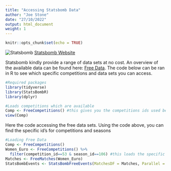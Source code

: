 ```yaml
---
title: "Accessing Statsbomb Data"
author: "Joe Stone"
date: "27/10/2022"
output: html_document
weight: 1
---
```


```r
knitr::opts_chunk$set(echo = TRUE)
```

![Statsbomb](/en/images/Statsbomb_Logo.jpeg?classes=shadow&width=50pc)
[Statsbomb Website](https://statsbomb.com)

Statsbomb kindly provide a range of data sets at no cost. An overview of the available data can be found here: [Free Data](https://statsbomb.com/what-we-do/hub/free-data/). The code below can be ran in R to see which specific competitions and data sets you can access. 

```r
#Required packages
library(tidyverse)
library(StatsBombR)
library(dplyr)
```

```r
#Loads competitions which are available
Comp <- FreeCompetitions() #this gives you the competitions ids used below
view(Comp)
```

Here the code accessing the free data sets. Using the code above, you can find the specific id's for competitions and seasons
```r
#Loading Free Data
Comp <- FreeCompetitions()
Women_Euro <- FreeCompetitions() %>% 
  filter(competition_id==53 & season_id==106) #this loads the specific competition and season
Matches <- FreeMatches(Women_Euro)
StatsBombEvents <- StatsBombFreeEvents(MatchesDF = Matches, Parallel = T)
```

